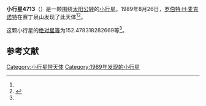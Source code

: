 {{Infobox planet
| bgcolour = #FFFFC0
| name = 4713 Steel
| symbol = 
| image = 
| caption = 
| discovery = yes
| discovery_ref = 
| discoverer = [[罗伯特·H·麦克诺特|罗伯特·H·麦克诺特]]
| discovery_site = [[赛丁泉山|赛丁泉山]] 
| discovered = 1989年8月26日
| designations = yes
| mp_name = 
| named_after = 
| alt_names = 
| mp_category = [[主带内小行星|主带内小行星]]
| orbit_ref = <ref name="a">[http://ssd.jpl.nasa.gov/sbdb.cgi?sstr=4713 4713 Steel] {{Wayback|url=http://ssd.jpl.nasa.gov/sbdb.cgi?sstr=4713 |date=20201124010345 }}，小行星數據庫瀏覽器（JPL Small-Body Database Browser）－[[美国国家航空航天局|美国国家航空航天局]]喷气推进实验室</ref>
| epoch = 2456400.5 (2013年4月18日更新)
| aphelion = {{convert|2.068975108918864|AU|km|3|abbr=on|lk=out}}
| perihelion = {{convert|1.783965943358339|AU|km|3|abbr=on}}
| semimajor = {{convert|1.926470526138601|AU|km|3|abbr=on}}
| eccentricity = 0.073971847
| period = 976.6568047 [[日|日]]<br />2.67[[儒略年|儒略年]]
| avg_speed = 
| inclination = 22.67504941619719
| asc_node = 101.4500364641132
| mean_anomaly = 
| arg_peri = 152.478318282669
| satellites = 
| physical_characteristics = yes
| dimensions = 
| mass = 
| density = 
| surface_grav = 
| escape_velocity = 
| sidereal_day = 
| axial_tilt = 
| pole_ecliptic_lat = 
| pole_ecliptic_lon = 
| albedo = 
| temperatures= 
| temp_name1 = 
| mean_temp_1 = 
| max_temp_1 = 
| temp_name2 = 
| max_temp_2 = 
| spectral_type = 
| abs_magnitude = 152.478318282669
}}

'''小行星4713'''（{{lang-en|4713 Steel}}）是一颗围绕[[太阳|太阳]][[公转|公转]]的[[小行星|小行星]]。1989年8月26日，[[罗伯特·H·麦克诺特|罗伯特·H·麦克诺特]]在赛丁泉山发现了此天体<ref name="a" /><ref>{{cite news|title=小行星列表|url=http://cfa-www.harvard.edu/iau/lists/NumberedMPs.txt|accessdate=2013-07-08|newspaper=哈佛大学|archive-date=2008-05-17|archive-url=https://web.archive.org/web/20080517010638/http://cfa-www.harvard.edu/iau/lists/NumberedMPs.txt|dead-url=no}}</ref>。

这颗小行星的[[绝对星等|绝对星等]]为152.478318282669等<ref name="a" />。

==参考文献==
{{reflist}}
{{Minor Planet Number|[[小行星4712|小行星4712]]|[[小行星4714|小行星4714]]}}

{{小天体}}

[[Category:小行星带天体|Category:小行星带天体]]
[[Category:1989年发现的小行星|Category:1989年发现的小行星]]

{{asteroid-stub}}